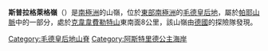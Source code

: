 {{coord|71|55|S|14|45|E|display=title}}

'''斯普拉格萊格嶺'''（{{lang-en|Spraglegga Ridge}}）是[[南極洲|南極洲]]的山嶺，位於[[東部南極洲|東部南極洲]]的[[毛德皇后地|毛德皇后地]]，屬於[[帕耶山脈|帕耶山脈]]中的一部分，處於[[克韋韋費勒特山|克韋韋費勒特山]]東南面8公里，該山嶺由[[德國|德國]]的探險隊發現。

{{DEFAULTSORT:Spraglegga Ridge}}
[[Category:毛德皇后地山脊|Category:毛德皇后地山脊]]
[[Category:阿斯特里德公主海岸|Category:阿斯特里德公主海岸]]


{{PrincessAstridCoast-geo-stub}}